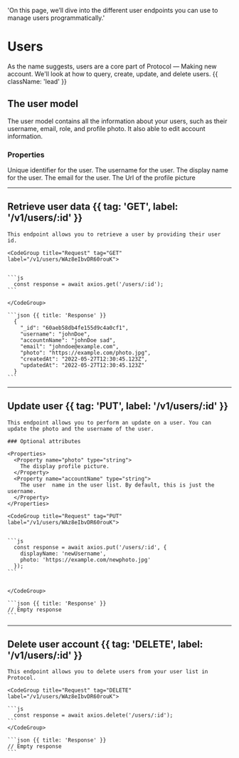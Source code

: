   'On this page, we’ll dive into the different user endpoints you can use to manage users programmatically.'

# Users

As the name suggests, users are a core part of Protocol — Making new account. We'll look at how to query, create, update, and delete users. {{ className: 'lead' }}

## The user model

The user model contains all the information about your users, such as their username, email, role, and profile photo. It also able to edit account information.

### Properties

<Properties>
  <Property name="id" type="string">
    Unique identifier for the user.
  </Property>
  <Property name="username" type="string">
    The username for the user.
  </Property>
    <Property name="accountName" type="string">
    The display name for the user.
  </Property>
  <Property name="email" type="string">
    The email for the user.
  </Property>
  <Property name="photo" type="string">
    The Url of the profile picture
  </Property>
</Properties>


---


## Retrieve user data {{ tag: 'GET', label: '/v1/users/:id' }}

<Row>
  <Col>

    This endpoint allows you to retrieve a user by providing their user id. 

  </Col>
  <Col sticky>

    <CodeGroup title="Request" tag="GET" label="/v1/users/WAz8eIbvDR60rouK">


    ```js
      const response = await axios.get('/users/:id');
    ```

    </CodeGroup>

    ```json {{ title: 'Response' }}
      {
        "_id": "60aeb58db4fe155d9c4a0cf1",
        "username": "johnDoe",
        "accountnName": "johnDoe sad",
        "email": "johndoe@example.com",
        "photo": "https://example.com/photo.jpg",
        "createdAt": "2022-05-27T12:30:45.123Z",
        "updatedAt": "2022-05-27T12:30:45.123Z"
      }
    ```

  </Col>
</Row>

---

## Update user {{ tag: 'PUT', label: '/v1/users/:id' }}

<Row>
  <Col>

    This endpoint allows you to perform an update on a user. You can update the photo and the username of the user.

    ### Optional attributes

    <Properties>
      <Property name="photo" type="string">
        The display profile picture.
      </Property>
      <Property name="accountName" type="string">
        The user  name in the user list. By default, this is just the username.
      </Property>
    </Properties>

  </Col>
  <Col sticky>

    <CodeGroup title="Request" tag="PUT" label="/v1/users/WAz8eIbvDR60rouK">


    ```js
      const response = await axios.put('/users/:id', {
        displayName: 'newUsername',
        photo: 'https://example.com/newphoto.jpg'
      });
    ```


    </CodeGroup>

    ```json {{ title: 'Response' }}
    // Empty response
    ```

  </Col>
</Row>

---

## Delete user account {{ tag: 'DELETE', label: '/v1/users/:id' }}

<Row>
  <Col>

    This endpoint allows you to delete users from your user list in Protocol. 

  </Col>
  <Col sticky>

    <CodeGroup title="Request" tag="DELETE" label="/v1/users/WAz8eIbvDR60rouK">

    ```js
      const response = await axios.delete('/users/:id');
    ```
    </CodeGroup>

    ```json {{ title: 'Response' }}
    // Empty response
    ```
  </Col>
</Row>
